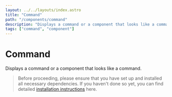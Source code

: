 ```yaml
---
layout: ../../layouts/index.astro
title: "Command"
path: "/components/command"
description: "Displays a command or a component that looks like a command."
tags: ["command", "component"]
---
```


# Command

Displays a command or a component that looks like a command.


> Before proceeding, please ensure that you have set up and installed all necessary dependencies.
> If you haven't done so yet, you can find detailed [installation instructions](/installation) here.

<ComponentPreview name="command" client:idle />
